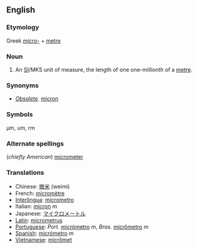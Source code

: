 ==English==
=== Etymology ===
Greek ''[[micro-]]'' + [[metre]]

===Noun===
#An [[SI#Abbreviation|SI]]/MKS unit of measure, the length of one one-millionth of a [[metre]].

=== Synonyms ===
*''[[Obsolete]].'' [[micron]]

=== Symbols ===
µm, um, rm

=== Alternate spellings ===
(''chiefly American'') [[micrometer]]

=== Translations ===
*Chinese: [[微米]] (weimi)
*French: [[micromètre]]
*[[Interlingua]]: [[micrometro]]
*Italian: [[micron]] ''m''
*Japanese: [[マイクロメートル]]
*[[Latin]]: [[micrometrus]]
*[[Portuguese]]: ''Port.'' [[micrómetro]] ''m'', ''Bras.'' [[micrômetro]] ''m''
*[[Spanish]]: [[micrómetro]] ''m''
*[[Vietnamese]]: [[micrômet]]